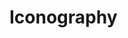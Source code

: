 
<Meta title="Iconography" />

# Iconography

<IconGallery>
  <IconLoader></IconLoader>
  <IconItem name="check">
    <Canvas
      style={{
        display: 'flex',
        width: '3rem',
        justifyContent: 'center',
        alignItems: 'center',
        height: '3rem',
        backgroundColor: '#424242',
      }}
    >
      <Icon name="check" size="s" />
    </Canvas>
  </IconItem>
  <IconItem name="check-none">
    <Canvas
      style={{
        display: 'flex',
        width: '3rem',
        justifyContent: 'center',
        alignItems: 'center',
        height: '3rem',
        backgroundColor: '#424242',
      }}
    >
      <Icon name="check-none" size="s" />
    </Canvas>
  </IconItem>
  <IconItem name="like">
    <Canvas
      style={{
        display: 'flex',
        width: '3rem',
        justifyContent: 'center',
        alignItems: 'center',
        height: '3rem',
        backgroundColor: '#424242',
      }}
    >
      <Icon name="like" size="s" />
    </Canvas>
  </IconItem>
  <IconItem name="like-green">
    <Canvas
      style={{
        display: 'flex',
        width: '3rem',
        justifyContent: 'center',
        alignItems: 'center',
        height: '3rem',
        backgroundColor: '#424242',
      }}
    >
      <Icon name="like-green" size="s" />
    </Canvas>
  </IconItem>
  <IconItem name="message">
    <Canvas
      style={{
        display: 'flex',
        width: '3rem',
        justifyContent: 'center',
        alignItems: 'center',
        height: '3rem',
        backgroundColor: '#424242',
      }}
    >
      <Icon name="message" size="s" />
    </Canvas>
  </IconItem>
  <IconItem name="message-green">
    <Canvas
      style={{
        display: 'flex',
        width: '3rem',
        justifyContent: 'center',
        alignItems: 'center',
        height: '3rem',
        backgroundColor: '#424242',
      }}
    >
      <Icon name="message-green" size="s" />
    </Canvas>
  </IconItem>
  <IconItem name="message-on-green">
    <Canvas
      style={{
        display: 'flex',
        width: '3rem',
        justifyContent: 'center',
        alignItems: 'center',
        height: '3rem',
        backgroundColor: '#424242',
      }}
    >
      <Icon name="message-on-green" size="s" />
    </Canvas>
  </IconItem>
  <IconItem name="list">
    <Canvas
      style={{
        display: 'flex',
        width: '3rem',
        justifyContent: 'center',
        alignItems: 'center',
        height: '3rem',
        backgroundColor: '#424242',
      }}
    >
      <Icon name="list" size="s" />
    </Canvas>
  </IconItem>
  <IconItem name="list-green">
    <Canvas
      style={{
        display: 'flex',
        width: '3rem',
        justifyContent: 'center',
        alignItems: 'center',
        height: '3rem',
        backgroundColor: '#424242',
      }}
    >
      <Icon name="list-green" size="s" />
    </Canvas>
  </IconItem>
  <IconItem name="people">
    <Canvas
      style={{
        display: 'flex',
        width: '3rem',
        justifyContent: 'center',
        alignItems: 'center',
        height: '3rem',
        backgroundColor: '#424242',
      }}
    >
      <Icon name="people" size="s" />
    </Canvas>
  </IconItem>
  <IconItem name="people-green">
    <Canvas
      style={{
        display: 'flex',
        width: '3rem',
        justifyContent: 'center',
        alignItems: 'center',
        height: '3rem',
        backgroundColor: '#424242',
      }}
    >
      <Icon name="people-green" size="s" />
    </Canvas>
  </IconItem>
  <IconItem name="alarm">
    <Canvas
      style={{
        display: 'flex',
        width: '3rem',
        justifyContent: 'center',
        alignItems: 'center',
        height: '3rem',
        backgroundColor: '#424242',
      }}
    >
      <Icon name="alarm" size="s" />
    </Canvas>
  </IconItem>
  <IconItem name="alarm-green">
    <Canvas
      style={{
        display: 'flex',
        width: '3rem',
        justifyContent: 'center',
        alignItems: 'center',
        height: '3rem',
        backgroundColor: '#424242',
      }}
    >
      <Icon name="alarm-green" size="s" />
    </Canvas>
  </IconItem>
  <IconItem name="profile">
    <Canvas
      style={{
        display: 'flex',
        width: '3rem',
        justifyContent: 'center',
        alignItems: 'center',
        height: '3rem',
        backgroundColor: '#424242',
      }}
    >
      <Icon name="profile" size="s" />
    </Canvas>
  </IconItem>
  <IconItem name="profile-green">
    <Canvas
      style={{
        display: 'flex',
        width: '3rem',
        justifyContent: 'center',
        alignItems: 'center',
        height: '3rem',
        backgroundColor: '#424242',
      }}
    >
      <Icon name="profile-green" size="s" />
    </Canvas>
  </IconItem>
  <IconItem name="plus">
    <Canvas
      style={{
        display: 'flex',
        width: '3rem',
        justifyContent: 'center',
        alignItems: 'center',
        height: '3rem',
        backgroundColor: '#424242',
      }}
    >
      <Icon name="plus" size="s" />
    </Canvas>
  </IconItem>
  <IconItem name="plus-dark">
    <Icon name="plus-dark" size="s" />
  </IconItem>
  <IconItem name="search">
    <Canvas
      style={{
        display: 'flex',
        width: '3rem',
        justifyContent: 'center',
        alignItems: 'center',
        height: '3rem',
        backgroundColor: '#424242',
      }}
    >
      <Icon name="search" size="s" />
    </Canvas>
  </IconItem>
  <IconItem name="pencil">
    <Canvas
      style={{
        display: 'flex',
        width: '3rem',
        justifyContent: 'center',
        alignItems: 'center',
        height: '3rem',
        backgroundColor: '#424242',
      }}
    >
      <Icon name="pencil" size="s" />
    </Canvas>
  </IconItem>
  <IconItem name="question">
    <Canvas
      style={{
        display: 'flex',
        width: '3rem',
        justifyContent: 'center',
        alignItems: 'center',
        height: '3rem',
        backgroundColor: '#424242',
      }}
    >
      <Icon name="question" size="s" />
    </Canvas>
  </IconItem>
  <IconItem name="not-read">
    <Canvas
      style={{
        display: 'flex',
        width: '3rem',
        justifyContent: 'center',
        alignItems: 'center',
        height: '3rem',
        backgroundColor: '#424242',
      }}
    >
      <Icon name="not-read" size="s" />
    </Canvas>
  </IconItem>
  <IconItem name="calendar-plus">
    <Canvas
      style={{
        display: 'flex',
        width: '3rem',
        justifyContent: 'center',
        alignItems: 'center',
        height: '3rem',
        backgroundColor: '#424242',
      }}
    >
      <Icon name="calendar-plus" size="s" />
    </Canvas>
  </IconItem>
  <IconItem name="location">
    <Canvas
      style={{
        display: 'flex',
        width: '3rem',
        justifyContent: 'center',
        alignItems: 'center',
        height: '3rem',
        backgroundColor: '#424242',
      }}
    >
      <Icon name="location" size="s" />
    </Canvas>
  </IconItem>
  <IconItem name="badge-green">
    <Canvas
      style={{
        display: 'flex',
        width: '3rem',
        justifyContent: 'center',
        alignItems: 'center',
        height: '3rem',
        backgroundColor: '#424242',
      }}
    >
      <Icon name="badge-green" size="s" />
    </Canvas>
  </IconItem>
  <IconItem name="timeline">
    <Canvas
      style={{
        display: 'flex',
        width: '3rem',
        justifyContent: 'center',
        alignItems: 'center',
        height: '3rem',
        backgroundColor: '#424242',
      }}
    >
      <Icon name="timeline" size="s" />
    </Canvas>
  </IconItem>
  <IconItem name="send">
    <Canvas
      style={{
        display: 'flex',
        width: '3rem',
        justifyContent: 'center',
        alignItems: 'center',
        height: '3rem',
        backgroundColor: '#424242',
      }}
    >
      <Icon name="send" size="s" />
    </Canvas>
  </IconItem>
  <IconItem name="more">
    <Canvas
      style={{
        display: 'flex',
        width: '3rem',
        justifyContent: 'center',
        alignItems: 'center',
        height: '3rem',
        backgroundColor: '#424242',
      }}
    >
      <Icon name="more" size="s" />
    </Canvas>
  </IconItem>
  <IconItem name="arrow-down-green">
    <Canvas
      style={{
        display: 'flex',
        width: '3rem',
        justifyContent: 'center',
        alignItems: 'center',
        height: '3rem',
        backgroundColor: '#424242',
      }}
    >
      <Icon name="arrow-down-green" size="s" />
    </Canvas>
  </IconItem>
  <IconItem name="check-circle-green">
    <Canvas
      style={{
        display: 'flex',
        width: '3rem',
        justifyContent: 'center',
        alignItems: 'center',
        height: '3rem',
        backgroundColor: '#424242',
      }}
    >
      <Icon name="check-circle-green" size="s" />
    </Canvas>
  </IconItem>
  <IconItem name="folder">
    <Canvas
      style={{
        display: 'flex',
        width: '3rem',
        justifyContent: 'center',
        alignItems: 'center',
        height: '3rem',
        backgroundColor: '#424242',
      }}
    >
      <Icon name="folder" size="s" />
    </Canvas>
  </IconItem>
  <IconItem name="arrow-right">
    <Canvas
      style={{
        display: 'flex',
        width: '3rem',
        justifyContent: 'center',
        alignItems: 'center',
        height: '3rem',
        backgroundColor: '#424242',
      }}
    >
      <Icon name="arrow-right" size="s" />
    </Canvas>
  </IconItem>
  <IconItem name="back">
    <Canvas
      style={{
        display: 'flex',
        width: '3rem',
        justifyContent: 'center',
        alignItems: 'center',
        height: '3rem',
        backgroundColor: '#424242',
      }}
    >
      <Icon name="back" size="s" />
    </Canvas>
  </IconItem>
  <IconItem name="plus">
    <Canvas
      style={{
        display: 'flex',
        width: '3rem',
        justifyContent: 'center',
        alignItems: 'center',
        height: '3rem',
        backgroundColor: '#424242',
      }}
    >
      <Icon name="plus" size="s" />
    </Canvas>
  </IconItem>
  <IconItem name="heart-fill-green">
    <Canvas
      style={{
        display: 'flex',
        width: '3rem',
        justifyContent: 'center',
        alignItems: 'center',
        height: '3rem',
        backgroundColor: '#424242',
      }}
    >
      <Icon name="heart-fill-green" size="s" />
    </Canvas>
  </IconItem>
  <IconItem name="heart-blank-green">
    <Canvas
      style={{
        display: 'flex',
        width: '3rem',
        justifyContent: 'center',
        alignItems: 'center',
        height: '3rem',
        backgroundColor: '#424242',
      }}
    >
      <Icon name="heart-blank-green" size="s" />
    </Canvas>
  </IconItem>
  <IconItem name="close">
    <Canvas
      style={{
        display: 'flex',
        width: '3rem',
        justifyContent: 'center',
        alignItems: 'center',
        height: '3rem',
        backgroundColor: '#424242',
      }}
    >
      <Icon name="close" size="s" />
    </Canvas>
  </IconItem>
  <IconItem name="bookmark">
    <Canvas
      style={{
        display: 'flex',
        width: '3rem',
        justifyContent: 'center',
        alignItems: 'center',
        height: '3rem',
        backgroundColor: '#424242',
      }}
    >
      <Icon name="bookmark" size="s" />
    </Canvas>
  </IconItem>
  <IconItem name="circle-pencil">
    <Canvas
      style={{
        display: 'flex',
        width: '3rem',
        justifyContent: 'center',
        alignItems: 'center',
        height: '3rem',
        backgroundColor: '#424242',
      }}
    >
      <Icon name="circle-pencil" size="s" />
    </Canvas>
  </IconItem>
  <IconItem name="setting-white">
    <Canvas
      style={{
        display: 'flex',
        width: '3rem',
        justifyContent: 'center',
        alignItems: 'center',
        height: '3rem',
        backgroundColor: '#424242',
      }}
    >
      <Icon name="setting-white" size="s" />
    </Canvas>
  </IconItem>
  <IconItem name="setting-green">
    <Canvas
      style={{
        display: 'flex',
        width: '3rem',
        justifyContent: 'center',
        alignItems: 'center',
        height: '3rem',
        backgroundColor: '#424242',
      }}
    >
      <Icon name="setting-green" size="s" />
    </Canvas>
  </IconItem>
  <IconItem name="arrow-right-black">
    <Canvas
      style={{
        display: 'flex',
        width: '3rem',
        justifyContent: 'center',
        alignItems: 'center',
        height: '3rem',
      }}
    >
      <Icon name="arrow-right-black" size="s" />
    </Canvas>
  </IconItem>
  <IconItem name="check-none-green">
    <Canvas
      style={{
        display: 'flex',
        width: '3rem',
        justifyContent: 'center',
        alignItems: 'center',
        height: '3rem',
        backgroundColor: '#424242',
      }}
    >
      <Icon name="check-none-green" size="s" />
    </Canvas>
  </IconItem>
  <IconItem name="check-green">
    <Canvas
      style={{
        display: 'flex',
        width: '3rem',
        justifyContent: 'center',
        alignItems: 'center',
        height: '3rem',
        backgroundColor: '#424242',
      }}
    >
      <Icon name="check-green" size="s" />
    </Canvas>
  </IconItem>
  <IconItem name="arrow-down">
    <Canvas
      style={{
        display: 'flex',
        width: '3rem',
        justifyContent: 'center',
        alignItems: 'center',
        height: '3rem',
        backgroundColor: '#424242',
      }}
    >
      <Icon name="arrow-down" size="s" />
    </Canvas>
  </IconItem>
  <IconItem name="check-green-reverse">
    <Canvas
      style={{
        display: 'flex',
        width: '3rem',
        justifyContent: 'center',
        alignItems: 'center',
        height: '3rem',
        backgroundColor: '#424242',
      }}
    >
      <Icon name="check-green-reverse" size="s" />
    </Canvas>
  </IconItem>
  <IconItem name="trash">
    <Canvas
      style={{
        display: 'flex',
        width: '3rem',
        justifyContent: 'center',
        alignItems: 'center',
        height: '3rem',
        backgroundColor: '#424242',
      }}
    >
      <Icon name="trash" size="s" />
    </Canvas>
  </IconItem>
  <IconItem name="hamburger">
    <Canvas
      style={{
        display: 'flex',
        width: '3rem',
        justifyContent: 'center',
        alignItems: 'center',
        height: '3rem',
        backgroundColor: '#424242',
      }}
    >
      <Icon name="hamburger" size="s" />
    </Canvas>
  </IconItem>
  <IconItem name="refresh-white">
    <Canvas
      style={{
        display: 'flex',
        width: '3rem',
        justifyContent: 'center',
        alignItems: 'center',
        height: '3rem',
        backgroundColor: '#424242',
      }}
    >
      <Icon name="refresh-white" size="s" />
    </Canvas>
  </IconItem>
  <IconItem name="refresh-green">
    <Canvas
      style={{
        display: 'flex',
        width: '3rem',
        justifyContent: 'center',
        alignItems: 'center',
        height: '3rem',
        backgroundColor: '#424242',
      }}
    >
      <Icon name="refresh-green" size="s" />
    </Canvas>
  </IconItem>
  <IconItem name="close">
    <Canvas
      style={{
        display: 'flex',
        width: '3rem',
        justifyContent: 'center',
        alignItems: 'center',
        height: '3rem',
        backgroundColor: '#424242',
      }}
    >
      <Icon name="close" size="s" />
    </Canvas>
  </IconItem>
  <IconItem name="check-circle">
    <Canvas
      style={{
        display: 'flex',
        width: '3rem',
        justifyContent: 'center',
        alignItems: 'center',
        height: '3rem',
        backgroundColor: '#424242',
      }}
    >
      <Icon name="check-circle" size="s" />
    </Canvas>
  </IconItem>
  <IconItem name="close-circle">
    <Canvas
      style={{
        display: 'flex',
        width: '3rem',
        justifyContent: 'center',
        alignItems: 'center',
        height: '3rem',
        backgroundColor: '#424242',
      }}
    >
      <Icon name="close-circle" size="s" />
    </Canvas>
  </IconItem>
</IconGallery>
